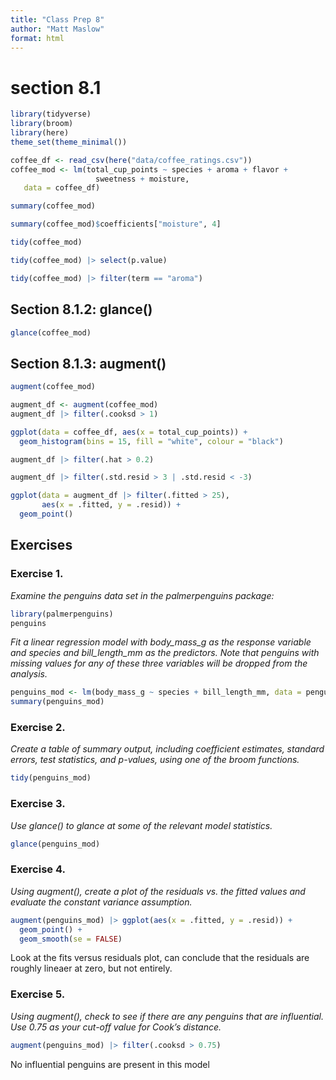 ```yaml
---
title: "Class Prep 8"
author: "Matt Maslow"
format: html
---
```


# section 8.1

```r
library(tidyverse)
library(broom)
library(here)
theme_set(theme_minimal())

coffee_df <- read_csv(here("data/coffee_ratings.csv"))
coffee_mod <- lm(total_cup_points ~ species + aroma + flavor +
                   sweetness + moisture,
   data = coffee_df)
```

```r
summary(coffee_mod)
```
```r
summary(coffee_mod)$coefficients["moisture", 4]
```


```r
tidy(coffee_mod)
```


```r
tidy(coffee_mod) |> select(p.value)
```

```r
tidy(coffee_mod) |> filter(term == "aroma")
```

## Section 8.1.2: glance()

```r
glance(coffee_mod)
```

## Section 8.1.3: augment()

```r
augment(coffee_mod)
```

```r
augment_df <- augment(coffee_mod)
augment_df |> filter(.cooksd > 1)
```

```r
ggplot(data = coffee_df, aes(x = total_cup_points)) +
  geom_histogram(bins = 15, fill = "white", colour = "black")
```
```r
augment_df |> filter(.hat > 0.2)
```

```r
augment_df |> filter(.std.resid > 3 | .std.resid < -3)
```

```r
ggplot(data = augment_df |> filter(.fitted > 25),
       aes(x = .fitted, y = .resid)) +
  geom_point() 
```

## Exercises

### Exercise 1. 
*Examine the penguins data set in the palmerpenguins package:*

```r
library(palmerpenguins)
penguins
```

*Fit a linear regression model with body_mass_g as the response variable and species and bill_length_mm as the predictors. Note that penguins with missing values for any of these three variables will be dropped from the analysis.*

```r
penguins_mod <- lm(body_mass_g ~ species + bill_length_mm, data = penguins)
summary(penguins_mod)
```

### Exercise 2. 
*Create a table of summary output, including coefficient estimates, standard errors, test statistics, and p-values, using one of the broom functions.*

```r
tidy(penguins_mod)
```


### Exercise 3. 
*Use glance() to glance at some of the relevant model statistics.*

```r
glance(penguins_mod)
```


### Exercise 4. 
*Using augment(), create a plot of the residuals vs. the fitted values and evaluate the constant variance assumption.*

```r
augment(penguins_mod) |> ggplot(aes(x = .fitted, y = .resid)) +
  geom_point() +
  geom_smooth(se = FALSE)
```

Look at the fits versus residuals plot, can conclude that the residuals are roughly lineaer at zero, but not entirely.


### Exercise 5. 
*Using augment(), check to see if there are any penguins that are influential. Use 0.75 as your cut-off value for Cook’s distance.*

```r
augment(penguins_mod) |> filter(.cooksd > 0.75)
```

No influential penguins are present in this model

















